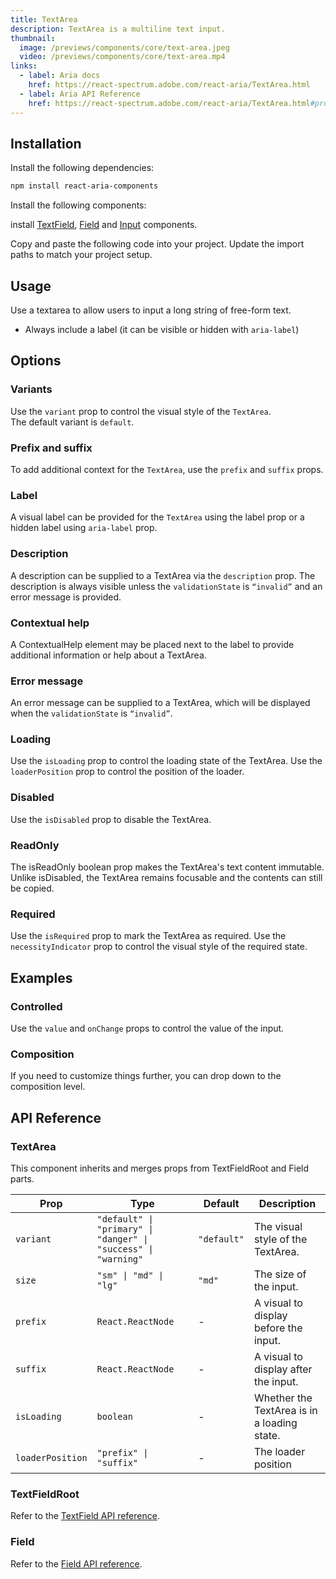 ```yaml
---
title: TextArea
description: TextArea is a multiline text input.
thumbnail:
  image: /previews/components/core/text-area.jpeg
  video: /previews/components/core/text-area.mp4
links:
  - label: Aria docs
    href: https://react-spectrum.adobe.com/react-aria/TextArea.html
  - label: Aria API Reference
    href: https://react-spectrum.adobe.com/react-aria/TextArea.html#props
---
```


<ComponentPreview name="demos/components/core/text-area/default" className="max-w-sm" />

## Installation

<Steps>
  <Step>Install the following dependencies:</Step>

```bash
npm install react-aria-components
```

<Step>Install the following components:</Step>

install [TextField](/inputs/text-field), [Field](/inputs/field) and [Input](/inputs/input) components.

  <Step>Copy and paste the following code into your project.</Step>
  <ComponentSource name="components/core/default/text-area" />
  <Step>Update the import paths to match your project setup.</Step>
</Steps>

## Usage

Use a textarea to allow users to input a long string of free-form text.

- Always include a label (it can be visible or hidden with `aria-label`)

## Options

### Variants

Use the `variant` prop to control the visual style of the `TextArea`.<br/>
The default variant is `default`.

<ComponentPreview name="demos/components/core/text-area/variants" className="max-w-[250px]" />

### Prefix and suffix

To add additional context for the `TextArea`, use the `prefix` and `suffix` props.

<ComponentPreview
  name="demos/components/core/text-area/prefix-and-suffix"
  className="max-w-[250px]"
/>

### Label

A visual label can be provided for the `TextArea` using the label prop or a hidden label using `aria-label` prop.

<ComponentPreview name="demos/components/core/text-area/label" className="max-w-[250px]" />

### Description

A description can be supplied to a TextArea via the `description` prop. The description is always visible unless the `validationState` is `“invalid”` and an error message is provided.

<ComponentPreview name="demos/components/core/text-area/description" className="max-w-[250px]" />

### Contextual help

A ContextualHelp element may be placed next to the label to provide additional information or help about a TextArea.

<ComponentPreview
  name="demos/components/core/text-area/contextual-help"
  className="max-w-[250px]"
/>

### Error message

An error message can be supplied to a TextArea, which will be displayed when the `validationState` is `“invalid”`.

<ComponentPreview name="demos/components/core/text-area/error-message" className="max-w-[250px]" />

### Loading

Use the `isLoading` prop to control the loading state of the TextArea.
Use the `loaderPosition` prop to control the position of the loader.

<ComponentPreview name="demos/components/core/text-area/loading" className="max-w-[250px]" />

### Disabled

Use the `isDisabled` prop to disable the TextArea.

<ComponentPreview name="demos/components/core/text-area/disabled" className="max-w-[250px]" />

### ReadOnly

The isReadOnly boolean prop makes the TextArea's text content immutable. Unlike isDisabled, the TextArea remains focusable and the contents can still be copied.

<ComponentPreview name="demos/components/core/text-area/read-only" className="max-w-[250px]" />

### Required

Use the `isRequired` prop to mark the TextArea as required.
Use the `necessityIndicator` prop to control the visual style of the required state.

<ComponentPreview name="demos/components/core/text-area/required" className="max-w-sm" />

## Examples

### Controlled

Use the `value` and `onChange` props to control the value of the input.

<ComponentPreview name="demos/components/core/text-area/controlled" className="max-w-[250px]" />

### Composition

If you need to customize things further, you can drop down to the composition level.

<ComponentPreview name="demos/components/core/text-area/composition" className="max-w-[250px]" />

## API Reference

### TextArea

This component inherits and merges props from TextFieldRoot and Field parts.

| Prop             | Type                                                           | Default     | Description                                 |
| ---------------- | -------------------------------------------------------------- | ----------- | ------------------------------------------- |
| `variant`        | `"default" \| "primary" \| "danger" \| "success" \| "warning"` | `"default"` | The visual style of the TextArea.           |
| `size`           | `"sm" \| "md" \| "lg"`                                         | `"md"`      | The size of the input.                      |
| `prefix`         | `React.ReactNode`                                              | -           | A visual to display before the input.       |
| `suffix`         | `React.ReactNode`                                              | -           | A visual to display after the input.        |
| `isLoading`      | `boolean`                                                      | -           | Whether the TextArea is in a loading state. |
| `loaderPosition` | `"prefix" \| "suffix"`                                         | -           | The loader position                         |

### TextFieldRoot

Refer to the [TextField API reference](/components/inputs/text-field).

### Field

Refer to the [Field API reference](/components/inputs/field).
